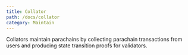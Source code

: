 ```yaml
---
title: Collator
path: /docs/collator
category: Maintain
---
```

Collators maintain parachains by collecting parachain transactions from users and producing state transition proofs for validators.
